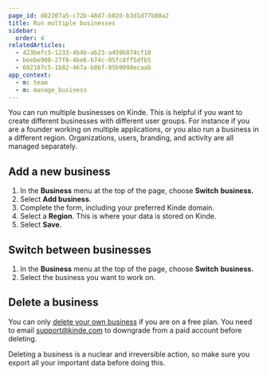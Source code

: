 ```yaml
---
page_id: d82207a5-c72b-48d7-b02d-b3d1d77b88a2
title: Run multiple businesses
sidebar:
  order: 4
relatedArticles:
  - 423befc5-1233-4b4b-ab23-a459b874cf10
  - beebe908-27f8-4be6-b74c-05fc8ff5dfb5
  - 692187c5-1b82-467a-b86f-85b9098ecaab
app_context:
  - m: team
  - m: manage_business
---
```


You can run multiple businesses on Kinde. This is helpful if you want to create different businesses with different user groups. For instance if you are a founder working on multiple applications, or you also run a business in a different region. Organizations, users, branding, and activity are all managed separately.

## **Add a new business**

1. In the **Business** menu at the top of the page, choose **Switch** **business.**
2. Select **Add business**.
3. Complete the form, including your preferred Kinde domain.
4. Select a **Region**. This is where your data is stored on Kinde.
5. Select **Save**.

## **Switch between businesses**

1. In the **Business** menu at the top of the page, choose **Switch** **business.**
2. Select the business you want to work on.

## Delete a business

You can only [delete your own business](/manage-your-account/your-data/delete-business/) if you are on a free plan. You need to email [support@kinde.com](mailto:support@kinde.com) to downgrade from a paid account before deleting.

Deleting a business is a nuclear and irreversible action, so make sure you export all your important data before doing this.
